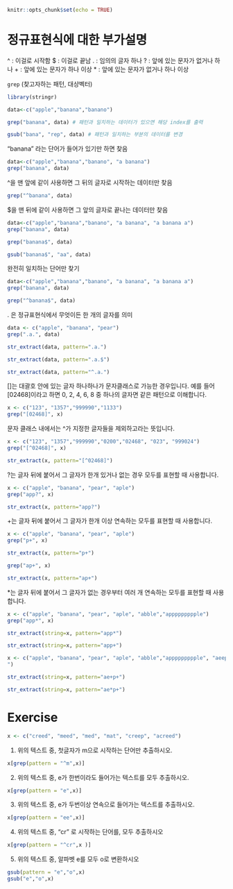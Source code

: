 ```{r setup, include=FALSE}
knitr::opts_chunk$set(echo = TRUE)
```

# 정규표현식에 대한 부가설명

^ : 이걸로 시작함 $ : 이걸로 끝남 . : 임의의 글자 하나 ? : 앞에 있는 문자가 없거나 하나 + : 앞에 있는 문자가 하나 이상 * : 앞에 있는 문자가 없거나 하나 이상

`grep` (찾고자하는 패턴, 대상벡터)

```{r}
library(stringr)

data<-c("apple","banana","banano")

grep("banana", data) # 패턴과 일치하는 데이터가 있으면 해당 index를 출력
```

```{r}
gsub("bana", "rep", data) # 패턴과 일치하는 부분의 데이터를 변경
```

“banana” 라는 단어가 들어가 있기만 하면 찾음

```{r}
data<-c("apple","banana","banano", "a banana")
grep("banana", data)
```

^을 맨 앞에 같이 사용하면 그 뒤의 글자로 시작하는 데이터만 찾음

```{r}
grep("^banana", data)
```

$을 맨 뒤에 같이 사용하면 그 앞의 글자로 끝나는 데이터만 찾음

```{r}
data<-c("apple","banana","banano", "a banana", "a banana a")
grep("banana", data)
```

```{r}
grep("banana$", data)
```

```{r}
gsub("banana$", "aa", data)
```

완전히 일치하는 단어만 찾기

```{r}
data<-c("apple","banana","banano", "a banana", "a banana a")
grep("banana", data)
```

```{r}
grep("^banana$", data)
```

. 은 정규표현식에서 무엇이든 한 개의 글자를 의미

```{r}
data <- c("apple", "banana", "pear")
grep(".a.", data)
```

```{r}
str_extract(data, pattern=".a.")
```

```{r}
str_extract(data, pattern=".a.$")
```

```{r}
str_extract(data, pattern="^.a.")
```

[]는 대괄호 안에 있는 글자 하나하나가 문자클래스로 가능한 경우입니다. 예를 들어 [02468]이라고 하면 0, 2, 4, 6, 8 중 하나의 글자면 같은 패턴으로 이해합니다.

```{r}
x <- c("123", "1357","999990","1133")
grep("[02468]", x)
```

문자 클래스 내에서는 ^가 지정한 글자들을 제외하고라는 뜻입니다.

```{r}
x <- c("123", "1357","999990","0200","02468", "023", "999024")
grep("[^02468]", x)
```

```{r}
str_extract(x, pattern="[^02468]")
```

?는 글자 뒤에 붙어서 그 글자가 한개 있거나 없는 경우 모두를 표현할 때 사용합니다.

```{r}
x <- c("apple", "banana", "pear", "aple")
grep("app?", x)
```

```{r}
str_extract(x, pattern="app?")
```

+는 글자 뒤에 붙어서 그 글자가 한개 이상 연속하는 모두를 표현할 때 사용합니다.

```{r}
x <- c("apple", "banana", "pear", "aple")
grep("p+", x)
```

```{r}
str_extract(x, pattern="p+")
```

```{r}
grep("ap+", x)
```

```{r}
str_extract(x, pattern="ap+")
```

*는 글자 뒤에 붙어서 그 글자가 없는 경우부터 여러 개 연속하는 모두를 표현할 때 사용합니다.

```{r}
x <- c("apple", "banana", "pear", "aple", "abble","appppppppple")
grep("app*", x)
```

```{r}
str_extract(string=x, pattern="app*")
```

```{r}
str_extract(string=x, pattern="app+")
```

```{r}
x <- c("apple", "banana", "pear", "aple", "abble","appppppppple", "aeepp
")

str_extract(string=x, pattern="ae+p+")
```

```{r}
str_extract(string=x, pattern="ae*p+")
```

# Exercise

```{r}
x <- c("creed", "meed", "med", "mat", "creep", "acreed")
```

1. 위의 텍스트 중, 첫글자가 m으로 시작하는 단어만 추출하시오.

```{r}
x[grep(pattern = "^m",x)]
```


2. 위의 텍스트 중, e가 한번이라도 들어가는 텍스트를 모두 추출하시오.

```{r}
x[grep(pattern = "e",x)]
```

3. 위의 텍스트 중, e가 두번이상 연속으로 들어가는 텍스트를 추출하시오.

```{r}
x[grep(pattern = "ee",x)]
```

4. 위의 텍스트 중, “cr” 로 시작하는 단어를, 모두 추출하시오

```{r}
x[grep(pattern = "^cr",x )]
```

5. 위의 텍스트 중, 알파벳 e를 모두 o로 변환하시오

```{r}
gsub(pattern = "e","o",x)
gsub("e","o",x)
```

